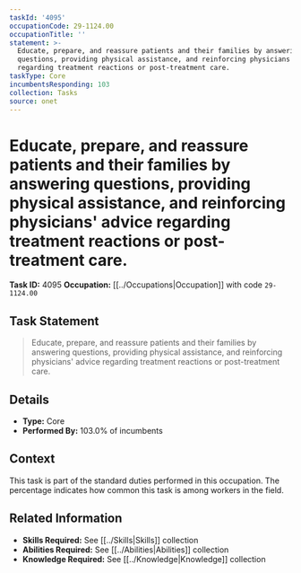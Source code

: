 ```yaml
---
taskId: '4095'
occupationCode: 29-1124.00
occupationTitle: ''
statement: >-
  Educate, prepare, and reassure patients and their families by answering
  questions, providing physical assistance, and reinforcing physicians' advice
  regarding treatment reactions or post-treatment care.
taskType: Core
incumbentsResponding: 103
collection: Tasks
source: onet
---
```

# Educate, prepare, and reassure patients and their families by answering questions, providing physical assistance, and reinforcing physicians' advice regarding treatment reactions or post-treatment care.

**Task ID:** 4095
**Occupation:** [[../Occupations|Occupation]] with code `29-1124.00`

## Task Statement

> Educate, prepare, and reassure patients and their families by answering questions, providing physical assistance, and reinforcing physicians' advice regarding treatment reactions or post-treatment care.

## Details

- **Type:** Core
- **Performed By:** 103.0% of incumbents

## Context

This task is part of the standard duties performed in this occupation. The percentage indicates how common this task is among workers in the field.

## Related Information

- **Skills Required:** See [[../Skills|Skills]] collection
- **Abilities Required:** See [[../Abilities|Abilities]] collection
- **Knowledge Required:** See [[../Knowledge|Knowledge]] collection
